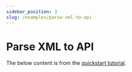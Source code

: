 ```yaml
---
sidebar_position: 3
slug: /examples/parse-xml-to-api
---
```



# Parse XML to API

The below content is from the [quickstart tutorial](/docs/tutorial/command-to-api).

<Tutorial/>

